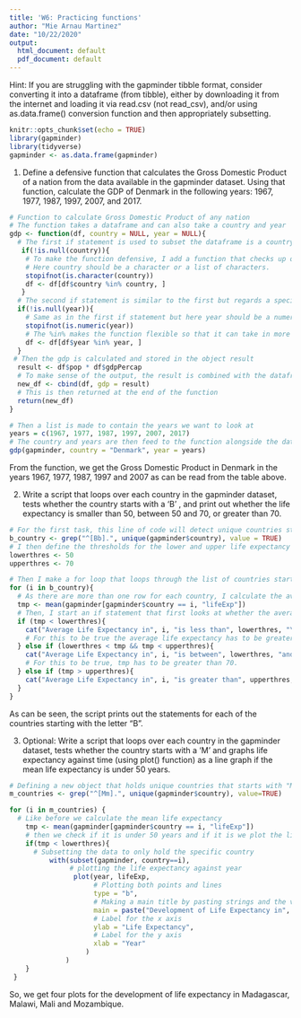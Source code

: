 ---
title: 'W6: Practicing functions'
author: "Mie Arnau Martinez"
date: "10/22/2020"
output:
  html_document: default
  pdf_document: default
---
Hint: If you are struggling with the gapminder tibble format, consider converting it into a dataframe (from tibble), either by downloading it from the internet and loading it via read.csv (not read_csv), and/or using as.data.frame() conversion function and then appropriately subsetting.

```{r setup, include=FALSE}
knitr::opts_chunk$set(echo = TRUE)
library(gapminder)
library(tidyverse)
gapminder <- as.data.frame(gapminder)
```

1. Define a defensive function that calculates the Gross Domestic Product of a nation from the data available in the gapminder dataset. Using that function, calculate the GDP of Denmark in the following years: 1967, 1977, 1987, 1997, 2007, and 2017.
```{r}
# Function to calculate Gross Domestic Product of any nation
# The function takes a dataframe and can also take a country and year
gdp <- function(df, country = NULL, year = NULL){ 
  # The first if statement is used to subset the dataframe is a country (or countries) are specified. This will make the rest of the function only use the data that contains information specific to that country.
   if(!is.null(country)){
    # To make the function defensive, I add a function that checks up on the parameters country and year. 
    # Here country should be a character or a list of characters.
    stopifnot(is.character(country)) 
    df <- df[df$country %in% country, ]
   }
  # The second if statement is similar to the first but regards a specified year (or list of years) 
  if(!is.null(year)){
    # Same as in the first if statement but here year should be a numeric value.
    stopifnot(is.numeric(year)) 
    # The %in% makes the function flexible so that it can take in more than one value.
    df <- df[df$year %in% year, ] 
  }
 # Then the gdp is calculated and stored in the object result
  result <- df$pop * df$gdpPercap
  # To make sense of the output, the result is combined with the dataframe to make a new dataframe that holds all information
  new_df <- cbind(df, gdp = result)
  # This is then returned at the end of the function
  return(new_df)
}

# Then a list is made to contain the years we want to look at
years = c(1967, 1977, 1987, 1997, 2007, 2017)
# The country and years are then feed to the function alongside the dataframe
gdp(gapminder, country = "Denmark", year = years)


```
From the function, we get the Gross Domestic Product in Denmark in the years 1967, 1977, 1987, 1997 and 2007 as can be read from the table above.


2. Write a script that loops over each country in the gapminder dataset, tests whether the country starts with a ‘B’ , and print out whether the life expectancy is smaller than 50, between 50 and 70, or greater than 70.
```{r}
# For the first task, this line of code will detect unique countries starting with the letter B (or b for flexibility) and then assign these to the object b_country
b_country <- grep("^[Bb].", unique(gapminder$country), value = TRUE)
# I then define the thresholds for the lower and upper life expectancy
lowerthres <- 50
upperthres <- 70

# Then I make a for loop that loops through the list of countries starting with "B".
for (i in b_country){
  # As there are more than one row for each country, I calculate the average life expectancy across years for the countries starting with b using the mean() function and subsetting the data to only contain one country. This is done by using the "i" as this tells the computer to only calculate the mean life expectancy for the country that the loop has gotten to in the list b_country. All this is held in a temporary dataframe (tmp)
  tmp <- mean(gapminder[gapminder$country == i, "lifeExp"])
  # Then, I start an if statement that first looks at whether the average life expectancy is below the lower threshold (50). If the condition is true, it prints "Average Life Expectancy in 'country' is less than 50". If the condition is wrong, the script will just continue to the next condition.
  if (tmp < lowerthres){
    cat("Average Life Expectancy in", i, "is less than", lowerthres, "\n")
    # For this to be true the average life expectancy has to be greater than 50 and lower than 70.
  } else if (lowerthres < tmp && tmp < upperthres){
    cat("Average Life Expectancy in", i, "is between", lowerthres, "and", upperthres, "\n")
    # For this to be true, tmp has to be greater than 70.
  } else if (tmp > upperthres){
    cat("Average Life Expectancy in", i, "is greater than", upperthres, "\n")
  }
}

```
As can be seen, the script prints out the statements for each of the countries starting with the letter "B".

3. Optional: Write a script that loops over each country in the gapminder dataset, tests whether the country starts with a ‘M’ and graphs life expectancy against time (using plot() function) as a line graph if the mean life expectancy is under 50 years.
```{r}
# Defining a new object that holds unique countries that starts with "M" (or m for flexibility).
m_countries <- grep("^[Mm].", unique(gapminder$country), value=TRUE)

for (i in m_countries) {
  # Like before we calculate the mean life expectancy
    tmp <- mean(gapminder[gapminder$country == i, "lifeExp"])
    # then we check if it is under 50 years and if it is we plot the life expectancy against time
    if(tmp < lowerthres){
      # Subsetting the data to only hold the specific country
          with(subset(gapminder, country==i),
               # plotting the life expectancy against year
                plot(year, lifeExp,
                     # Plotting both points and lines
                     type = "b", 
                     # Making a main title by pasting strings and the value of i
                     main = paste("Development of Life Expectancy in", i),
                     # Label for the x axis
                     ylab = "Life Expectancy",
                     # Label for the y axis
                     xlab = "Year"
                   )
              )
    }
 }
```




So, we get four plots for the development of life expectancy in Madagascar, Malawi, Mali and Mozambique.

